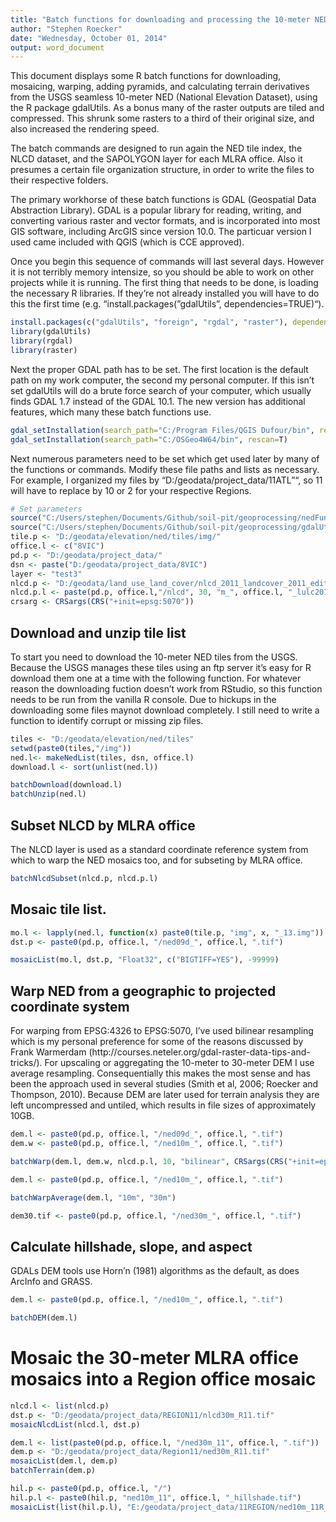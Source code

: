 ```yaml
---
title: "Batch functions for downloading and processing the 10-meter NED"
author: "Stephen Roecker"
date: "Wednesday, October 01, 2014"
output: word_document
---
```


This document displays some R batch functions for downloading, mosaicing, warping, adding pyramids, and calculating terrain derivatives from the USGS seamless 10-meter NED (National Elevation Dataset), using the R package gdalUtils. As a bonus many of the raster outputs are tiled and compressed. This shrunk some rasters to a third of their original size, and also increased the rendering speed.

The batch commands are designed to run again the NED tile index, the NLCD dataset, and the SAPOLYGON layer for each MLRA office. Also it presumes a certain file organization structure, in order to write the files to their respective folders.

The primary workhorse of these batch functions is GDAL (Geospatial Data Abstraction Library). GDAL is a popular library for reading, writing, and converting various raster and vector formats, and is incorporated into most GIS software, including ArcGIS since version 10.0. The particuar version I used came included with QGIS (which is CCE approved).

Once you begin this sequence of commands will last several days. However it is not terribly memory intensize, so you should be able to work on other projects while it is running. The first thing that needs to be done, is loading the necessary R libraries. If they're not already installed you will have to do this the first time (e.g. "install.packages("gdalUtils", dependencies=TRUE)").

```r
install.packages(c("gdalUtils", "foreign", "rgdal", "raster"), dependencies=TRUE)
library(gdalUtils)
library(rgdal)
library(raster)
```

Next the proper GDAL path has to be set. The first location is the default path on my work computer, the second my personal computer. If this isn't set gdalUtils will do a brute force search of your computer, which usually finds GDAL 1.7 instead of the GDAL 10.1. The new version has additional features, which many these batch functions use. 
```r
gdal_setInstallation(search_path="C:/Program Files/QGIS Dufour/bin", rescan=T)
gdal_setInstallation(search_path="C:/OSGeo4W64/bin", rescan=T)
```

Next numerous parameters need to be set which get used later by many of the functions or commands. Modify these file paths and lists as necessary. For example, I organized my files by "D:/geodata/project_data/11ATL"", so 11 will have to replace by 10 or 2 for your respective Regions.
```r
# Set parameters
source("C:/Users/stephen/Documents/Github/soil-pit/geoprocessing/nedFunctions.R")
source("C:/Users/stephen/Documents/Github/soil-pit/geoprocessing/gdalUtilsFunctions.R")
tile.p <- "D:/geodata/elevation/ned/tiles/img/"
office.l <- c("8VIC")
pd.p <- "D:/geodata/project_data/"
dsn <- paste("D:/geodata/project_data/8VIC")
layer <- "test3"
nlcd.p <- "D:/geodata/land_use_land_cover/nlcd_2011_landcover_2011_edition_2014_03_31.img"
nlcd.p.l <- paste(pd.p, office.l,"/nlcd", 30, "m_", office.l, "_lulc2011.tif", sep="")
crsarg <- CRSargs(CRS("+init=epsg:5070"))
```


## Download and unzip tile list
To start you need to download the 10-meter NED tiles from the USGS. Because the USGS manages these tiles using an ftp server it's easy for R download them one at a time with the following function. For whatever reason the downloading fuction doesn't work from RStudio, so this function needs to be run from the vanilla R console. Due to hickups in the downloading some files maynot download completely. I still need to write a function to identify corrupt or missing zip files.
```r
tiles <- "D:/geodata/elevation/ned/tiles"
setwd(paste0(tiles,"/img"))
ned.l<- makeNedList(tiles, dsn, office.l)
download.l <- sort(unlist(ned.l))

batchDownload(download.l)
batchUnzip(ned.l)
```

## Subset NLCD by MLRA office
The NLCD layer is used as a standard coordinate reference system from which to warp the NED mosaics too, and for subseting by MLRA office.
```r
batchNlcdSubset(nlcd.p, nlcd.p.l)
```

## Mosaic tile list. 
```r
mo.l <- lapply(ned.l, function(x) paste0(tile.p, "img", x, "_13.img"))
dst.p <- paste0(pd.p, office.l, "/ned09d_", office.l, ".tif")

mosaicList(mo.l, dst.p, "Float32", c("BIGTIFF=YES"), -99999)
```


## Warp NED from a geographic to projected coordinate system 
For warping from EPSG:4326 to EPSG:5070, I've used bilinear resampling which is my personal preference for some of the reasons discussed by Frank Warmerdam (http://courses.neteler.org/gdal-raster-data-tips-and-tricks/). For upscaling or aggregating the 10-meter to 30-meter DEM I use average resampling. Consequentially this makes the most sense and has been the approach used in several studies (Smith et al, 2006; Roecker and Thompson, 2010). Because DEM are later used for terrain analysis they are left uncompressed and untiled, which results in file sizes of approximately 10GB.
```r
dem.l <- paste0(pd.p, office.l, "/ned09d_", office.l, ".tif")
dem.w <- paste0(pd.p, office.l, "/ned10m_", office.l, ".tif")

batchWarp(dem.l, dem.w, nlcd.p.l, 10, "bilinear", CRSargs(CRS("+init=epsg:4326")), crsarg, "Float32", -99999, c("BIGTIFF=YES"))

dem.l <- paste0(pd.p, office.l, "/ned10m_", office.l, ".tif")

batchWarpAverage(dem.l, "10m", "30m")

dem30.tif <- paste0(pd.p, office.l, "/ned30m_", office.l, ".tif")
```

## Calculate hillshade, slope, and aspect
GDALs DEM tools use Horn'n (1981) algorithms as the default, as does ArcInfo and GRASS.
```r
dem.l <- paste0(pd.p, office.l, "/ned10m_", office.l, ".tif")

batchDEM(dem.l)
```

# Mosaic the 30-meter MLRA office mosaics into a Region office mosaic
```r
nlcd.l <- list(nlcd.p)
dst.p <- "D:/geodata/project_data/REGION11/nlcd30m_R11.tif"
mosaicNlcdList(nlcd.l, dst.p)

dem.l <- list(paste0(pd.p, office.l, "/ned30m_11", office.l, ".tif"))
dem.p <- "D:/geodata/project_data/Region11/ned30m_R11.tif"
mosaicList(dem.l, dem.p)
batchTerrain(dem.p)

hil.p <- paste0(pd.p, office.l, "/")
hil.p.l <- paste0(hil.p, "ned10m_11", office.l, "_hillshade.tif")
mosaicList(list(hil.p.l), "E:/geodata/project_data/11REGION/ned10m_11R_hillshade.tif", "Byte", c("COMPRESS=DEFLATE", "TILED=YES", "BIGTIFF=YES"), 0)
```
